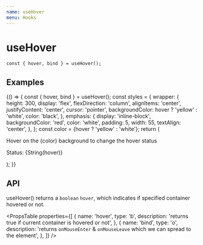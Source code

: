 ```yaml
---
name: useHover
menu: Hooks
---
```



# useHover

```
const { hover, bind } = useHover();
```

## Examples

<Playground>
  {() => {
    const { hover, bind } = useHover();
    const styles = {
      wrapper: {
        height: 300,
        display: 'flex',
        flexDirection: 'column',
        alignItems: 'center',
        justifyContent: 'center',
        cursor: 'pointer',
        backgroundColor: hover ? 'yellow' : 'white',
        color: 'black',
      },
      emphasis: {
        display: 'inline-block',
        backgroundColor: 'red',
        color: 'white',
        padding: 5,
        width: 55,
        textAlign: 'center',
      },
    };
    const color = <span style={styles.emphasis}>{hover ? 'yellow' : 'white'}</span>;
    return (
      <div {...bind} style={styles.wrapper}>
        <p>Hover on the {color} background to change the hover status</p>
        <p>
          Status: <span style={styles.emphasis}>{String(hover)}</span>
        </p>
      </div>
    );
  }}
</Playground>

## API

useHover() returns a `boolean` `hover`, which indicates if specified container hovered or not.

<PropsTable
  properties={[
    {
      name: 'hover',
      type: 'b',
      description: 'returns true if current container is hovered or not',
    },
    {
      name: 'bind',
      type: 'o',
      description: 'returns `onMouseEnter` & `onMouseLeave` which we can spread to the element',
    },
  ]}
/>
